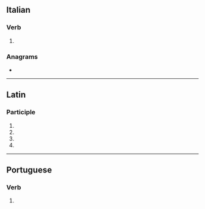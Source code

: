 ==Italian==

===Verb===
{{head|it|gerund}}

# {{gerund of|it|locare}}

===Anagrams===
* {{anagrams|it|a=acdlnoo|colando}}

----

==Latin==

===Participle===
{{la-part-form|locandō}}

# {{inflection of|la|locandus||dat|m|s}}
# {{inflection of|la|locandus||dat|n|s}}
# {{inflection of|la|locandus||abl|m|s}}
# {{inflection of|la|locandus||abl|n|s}}

----

==Portuguese==

===Verb===
{{head|pt|gerund}}

# {{gerund of|pt|locar}}